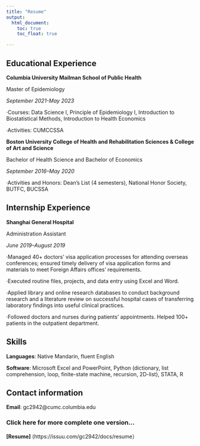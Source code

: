 ```yaml
---
title: "Resume"
output: 
  html_document:
    toc: true
    toc_float: true

---
```



##  Educational Experience

**Columbia University Mailman School of Public Health **

Master of Epidemiology

*September 2021-May 2023*

·Courses: Data Science I, Principle of Epidemiology I,
Introduction to Biostatistical Methods, Introduction to Health Economics

·Activities: CUMCCSSA




**Boston University College of Health and Rehabilitation Sciences & College of Art and Science**     

Bachelor of Health Science and Bachelor of Economics

*September 2016–May 2020*

·Activities and Honors: Dean’s List (4 semesters), National Honor Society, BUTFC, BUCSSA



##  Internship Experience

**Shanghai General Hospital**

Administration Assistant

*June 2019–August 2019*

·Managed 40+ doctors’ visa application processes for attending overseas conferences; ensured timely delivery of visa application forms and materials to meet Foreign Affairs offices’ requirements.

·Executed routine files, projects, and data entry using Excel and Word.

·Applied library and online research databases to conduct background research and a literature review on successful
hospital cases of transferring laboratory findings into useful clinical practices.

·Followed doctors and nurses during patients’ appointments. Helped 100+ patients in the outpatient department.


##  Skills

**Languages**: Native Mandarin, fluent English


**Software**: Microsoft Excel and PowerPoint, Python (dictionary, list comprehension, loop, finite-state machine,
 recursion, 2D-list), STATA, R



## Contact information

**Email**: gc2942@cumc.columbia.edu



### Click here for more complete one version...


**[Resume]** (https://issuu.com/gc2942/docs/resume）





